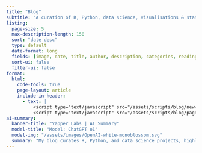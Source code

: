 ```yaml
---
title: "Blog"
subtitle: "A curation of R, Python, data science, visualisations & statistics projects"
listing:
  page-size: 5
  max-description-length: 150
  sort: "date desc"
  type: default
  date-format: long
  fields: [image, date, title, author, description, categories, reading-time]
  sort-ui: false
  filter-ui: false
format: 
  html:
    code-tools: true
    page-layout: article
    include-in-header: 
      - text: |
          <script type="text/javascript" src="/assets/scripts/blog/new-banner.js"></script>   
          <script type="text/javascript" src="/assets/scripts/blog/page-up.js"></script>
ai-summary:
  banner-title: "Yapper Labs | AI Summary"
  model-title: "Model: ChatGPT o1"
  model-img: "/assets/images/OpenAI-white-monoblossom.svg"
  summary: "My blog curates R, Python, and data science projects, highlighting advanced visualizations, real-world analyses, and innovative solutions. From ASA DataFest experiences to interactive dashboards and time series explorations, you’ll find actionable insights at every turn. Each post aims to demonstrate clear, impactful methods for tackling modern data challenges."
---
```

